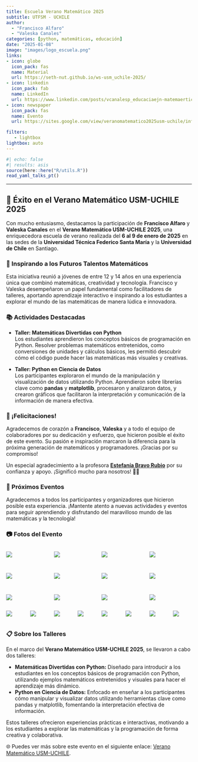 ```yaml
---
title: Escuela Verano Matemático 2025
subtitle: UTFSM - UCHILE
author: 
  - "Francisco Alfaro"
  - "Valeska Canales"
categories: [python, matemáticas, educación]
date: "2025-01-08"
image: "images/logo_escuela.png"
links:
- icon: globe
  icon_pack: fas
  name: Material
  url: https://seth-nut.github.io/ws-usm_uchile-2025/
- icon: linkedin
  icon_pack: fab
  name: LinkedIn
  url: https://www.linkedin.com/posts/vcanalesp_educaciaejn-matemaerticas-programaciaejn-activity-7283091974901923840-3VY3?utm_source=share&utm_medium=member_desktop
- icon: newspaper
  icon_pack: fas
  name: Evento
  url: https://sites.google.com/view/veranomatematico2025usm-uchile/informaci%C3%B3n-general?authuser=0

filters:
   - lightbox
lightbox: auto
---
```


```r
#| echo: false
#| results: asis
source(here::here("R/utils.R"))
read_yaml_talks_pt()
```

------------------------------------------------------------------------

## 🎉 Éxito en el Verano Matemático USM-UCHILE 2025

Con mucho entusiasmo, destacamos la participación de **Francisco Alfaro** y **Valeska Canales** en el **Verano Matemático USM-UCHILE 2025**, una enriquecedora escuela de verano realizada del **6 al 9 de enero de 2025** en las sedes de la **Universidad Técnica Federico Santa María** y la **Universidad de Chile** en Santiago.

### 🌟 Inspirando a los Futuros Talentos Matemáticos

Esta iniciativa reunió a jóvenes de entre 12 y 14 años en una experiencia única que combinó matemáticas, creatividad y tecnología. Francisco y Valeska desempeñaron un papel fundamental como facilitadores de talleres, aportando aprendizaje interactivo e inspirando a los estudiantes a explorar el mundo de las matemáticas de manera lúdica e innovadora.

### 📚 Actividades Destacadas

-   **Taller: Matemáticas Divertidas con Python**\
    Los estudiantes aprendieron los conceptos básicos de programación en Python. Resolver problemas matemáticos entretenidos, como conversiones de unidades y cálculos básicos, les permitió descubrir cómo el código puede hacer las matemáticas más visuales y creativas.

-   **Taller: Python en Ciencia de Datos**\
    Los participantes exploraron el mundo de la manipulación y visualización de datos utilizando Python. Aprendieron sobre librerías clave como **pandas** y **matplotlib**, procesaron y analizaron datos, y crearon gráficos que facilitaron la interpretación y comunicación de la información de manera efectiva.

### 👏 ¡Felicitaciones!

Agradecemos de corazón a **Francisco**, **Valeska** y a todo el equipo de colaboradores por su dedicación y esfuerzo, que hicieron posible el éxito de este evento. Su pasión e inspiración marcaron la diferencia para la próxima generación de matemáticos y programadores. ¡Gracias por su compromiso!

Un especial agradecimiento a la profesora [**Estefanía Bravo Rubio**](https://matematica.usm.cl/estefania-bravo-rubio/) por su confianza y apoyo. ¡Significó mucho para nosotros! 💙✨

### 📅 Próximos Eventos

Agradecemos a todos los participantes y organizadores que hicieron posible esta experiencia. ¡Mantente atento a nuevas actividades y eventos para seguir aprendiendo y disfrutando del maravilloso mundo de las matemáticas y la tecnología!

### 📷 Fotos del Evento

::: {style="display: grid; grid-template-columns: repeat(4, 1fr); grid-gap: 1em;"}
![](images/img_02.jpeg){group="my-gallery"}

![](images/img_01.jpeg){group="my-gallery"}

![](images/img_03.jpeg){group="my-gallery"}

![](images/img_08.jpeg){group="my-gallery"}

![](images/img_05.jpeg){group="my-gallery"}

![](images/img_06.jpeg){group="my-gallery"}

![](images/img_07.jpeg){group="my-gallery"}

![](images/img_09.jpeg){group="my-gallery"}

![](images/img_14.jpeg){group="my-gallery"}

![](images/img_11.jpeg){group="my-gallery"}

![](images/img_12.jpeg){group="my-gallery"}

![](images/img_13.jpeg){group="my-gallery"}
:::

::: {style="display: grid; grid-template-columns: repeat(8, 1fr); grid-gap: 1em;"}
![](images/premios_01.jpeg){group="my-gallery"}

![](images/premios_04.jpeg){group="my-gallery"}

![](images/premios_06.jpeg){group="my-gallery"}

![](images/premios_07.jpeg){group="my-gallery"}

![](images/premios_02.jpeg){group="my-gallery"}

![](images/premios_03.jpeg){group="my-gallery"}

![](images/premios_05.jpeg){group="my-gallery"}

![](images/premios_08.jpeg){group="my-gallery"}
:::

### 📋 Sobre los Talleres

En el marco del **Verano Matemático USM-UCHILE 2025**, se llevaron a cabo dos talleres:

-   **Matemáticas Divertidas con Python:** Diseñado para introducir a los estudiantes en los conceptos básicos de programación con Python, utilizando ejemplos matemáticos entretenidos y visuales para hacer el aprendizaje más dinámico.\
-   **Python en Ciencia de Datos:** Enfocado en enseñar a los participantes cómo manipular y visualizar datos utilizando herramientas clave como pandas y matplotlib, fomentando la interpretación efectiva de información.

Estos talleres ofrecieron experiencias prácticas e interactivas, motivando a los estudiantes a explorar las matemáticas y la programación de forma creativa y colaborativa.

🌐 Puedes ver más sobre este evento en el siguiente enlace: [Verano Matemático USM-UCHILE](https://seth-nut.github.io/ws-usm_uchile-2025/).